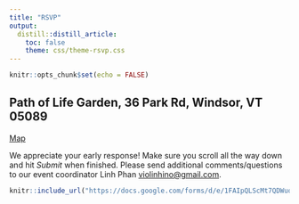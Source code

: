```yaml
---
title: "RSVP"
output: 
  distill::distill_article:
    toc: false
    theme: css/theme-rsvp.css
---
```


```r
knitr::opts_chunk$set(echo = FALSE)
```

## Path of Life Garden, 36 Park Rd, Windsor, VT 05089

[Map](https://www.google.com/maps/place/Path+of+Life+Sculpture+Garden/@43.5134707,-72.3999229,15z/data=!4m2!3m1!1s0x0:0xe51fd9530f5b7312?sa=X&ved=2ahUKEwilzc7qlc7wAhWWWc0KHbcWCGAQ_BIwG3oECEMQBQ)

We appreciate your early response! Make sure you scroll all the way down and hit _Submit_ when finished. Please send additional comments/questions to our event coordinator Linh Phan <violinhino@gmail.com>.


```r
knitr::include_url("https://docs.google.com/forms/d/e/1FAIpQLScMt7QDWuqGIsuY8yO69GDuTmkR2K1lNHW1WBlsXbgDQ19ezw/viewform?usp=sf_link", height = "1500px")
```

